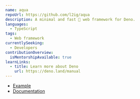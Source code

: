 ```yaml
---
name: aqua
repoUrl: https://github.com/l2ig/aqua
description: A minimal and fast 🏃 web framework for Deno.
languages:
  - TypeScript
tags:
  - Web framework
currentlySeeking:
  - Developers
contributionOverview:
  isMentorshipAvailable: true
learnLinks:
  - title: Learn more about Deno
    url: https://deno.land/manual
---
```


<Overview>

* [Example](https://github.com/l2ig/aqua#example-usage)
* [Documentation](https://doc.deno.land/https/deno.land/x/aqua/mod.ts)

</Overview>
